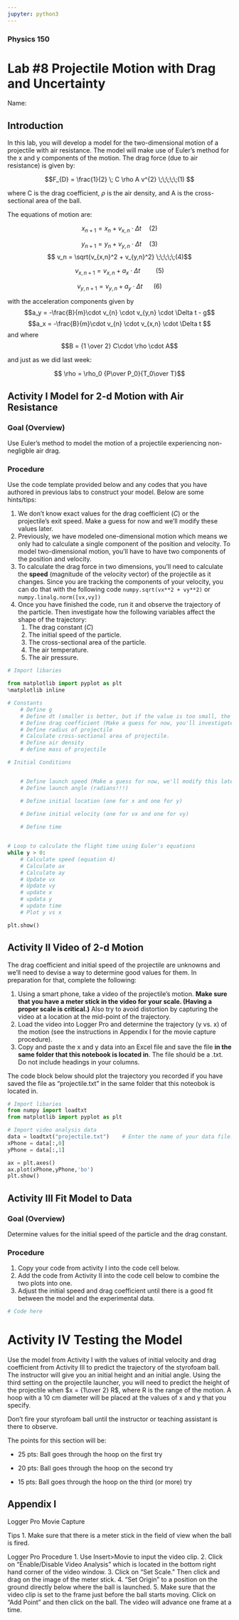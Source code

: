 ```yaml
---
jupyter: python3
---
```


### Physics 150

# Lab #8 Projectile Motion with Drag and Uncertainty

Name: 

## Introduction 

In this lab, you will develop a model for the two-dimensional motion of a projectile with air resistance. The model will make use of Euler's method for the x and y components of the motion. The drag force (due to air resistance) is given by:

$$F_{D} =  \frac{1}{2} \; C \rho A v^{2} \;\;\;\;\;(1) $$

where C is the drag coefficient, $\rho$ is the air density, and A is the cross-sectional area of the ball.

The equations of motion are:

$$ x_{n+1} = x_{n} + v_{x,n} \cdot \Delta t \;\;\;\;\;(2)$$

$$ y_{n+1} = y_{n} + v_{y,n} \cdot \Delta t \;\;\;\;\;(3)$$
$$ v_n = \sqrt{v_{x,n}^2 + v_{y,n}^2} \;\;\;\;\;(4)$$

$$ v_{x,n+1} = v_{x,n} + a_x \cdot \Delta t  \;\;\;\;\;\;\;\;\;\;(5)$$

$$ v_{y,n+1} = v_{y,n} + a_y\cdot \Delta t  \;\;\;\;\;\;\;(6)$$

with the acceleration components given by $$a_y = -\frac{B}{m}\cdot v_{n} \cdot v_{y,n} \cdot \Delta t - g$$
$$a_x = -\frac{B}{m}\cdot v_{n} \cdot v_{x,n} \cdot \Delta t $$
and 
where $$B = {1 \over 2} C\cdot \rho \cdot A$$

and just as we did last week:

$$ \rho = \rho_0 {P\over P_0}{T_0\over T}$$


## Activity I  Model for 2-d Motion with Air Resistance


### Goal (Overview)
Use Euler's method to model the motion of a projectile experiencing non-negligble air drag.

### Procedure
Use the code template provided below and any codes that you have authored in previous labs to construct your model. Below are some hints/tips:

1. We don't know exact values for the drag coefficient ($C$) or the projectile's exit speed. Make a guess for now and we'll modify these values later.
2. Previously, we have modeled one-dimensional motion which means we only had to calculate a single component of the position and velocity.  To model two-dimensional motion, you'll have to have two components of the position and velocity.  
3. To calculate the drag force in two dimensions, you'll need to calculate the **speed** (magnitude of the velocity vector) of the projectile as it changes.  Since you are tracking the components of your velocity, you can do that with the following code `numpy.sqrt(vx**2 + vy**2)` or `numpy.linalg.norm([vx,vy])`
4. Once you have finished the code, run it and observe the trajectory of the particle.  Then investigate how the following variables affect the shape of the trajectory:
    1. The drag constant ($C$)
    2. The initial speed of the particle.
    3. The cross-sectional area of the particle.
    4. The air temperature.
    5. The air pressure.

```python
# Import libaries

from matplotlib import pyplot as plt
%matplotlib inline

# Constants
    # Define g
    # Define dt (smaller is better, but if the value is too small, the computation time will be large.)
    # Define drag coefficient (Make a guess for now, you'll investigate a better value in activity II)
    # Define radius of projectile
    # Calculate cross-sectional area of projectile.
    # Define air density
    # define mass of projectile

# Initial Conditions


    # Define launch speed (Make a guess for now, we'll modify this later)
    # Define launch angle (radians!!!)

    # Define initial location (one for x and one for y)
    
    # Define initial velocity (one for vx and one for vy)

    # Define time


# Loop to calculate the flight time using Euler's equations 
while y > 0:
    # Calculate speed (equation 4)
    # Calculate ax 
    # Calculate ay
    # Update vx
    # Update vy
    # update x
    # updata y
    # update time
    # Plot y vs x

plt.show()
```

## Activity II Video of 2-d Motion

The drag coefficient and initial speed of the projectile are unknowns and we'll need to devise a way to determine good values for them.  In preparation for that, complete the following:

1. Using a smart phone, take a video of the projectile's motion. **Make sure that you have a meter stick in the video for your scale. (Having a proper scale is critical.)** Also try to avoid distortion by capturing the video at a location at the mid-point of the trajectory.
2. Load the video into Logger Pro and determine the trajectory (y vs. x) of the motion (see the instructions in Appendix I for the movie capture procedure).
3. Copy and paste the x and y data into an Excel file and save the file **in the same folder that this notebook is located in**.  The file should be a .txt. Do not include headings in your columns.

The code block below should plot the trajectory you recorded if you have saved the file as "projectile.txt" in the same folder that this noteobok is located in.

```python
# Import libaries
from numpy import loadtxt
from matplotlib import pyplot as plt

# Import video analysis data
data = loadtxt("projectile.txt")    # Enter the name of your data file.
xPhone = data[:,0]
yPhone = data[:,1]

ax = plt.axes()
ax.plot(xPhone,yPhone,'bo')
plt.show()
```

## Activity III  Fit Model to Data

### Goal (Overview)
Determine values for the initial speed of the particle and the drag constant.

### Procedure
1. Copy your code from activity I into the code cell below.
2. Add the code from Activity II into the code cell below to combine the two plots into one.
3. Adjust the initial speed and drag coefficient until there is a good fit between the model and the experimental data.
 

```python
# Code here
```

# Activity IV  Testing the Model  

Use the model from Activity I with the values of initial velocity and drag coefficient from Activity III to predict the trajectory of the styrofoam ball. The instructor will give you an initial height and an initial angle. Using the third setting on the projectile launcher, you will need to predict the height of the projectile when $x = {1\over 2} R$,  where R is the range of the motion. A hoop with a $10$ cm diameter will be placed at the values of x and y that you specify.

Don't fire your styrofoam ball until the instructor or teaching assistant is there to observe.

The points for this section will be:

   - 25 pts:  Ball goes through the hoop on the first try

   - 20 pts:  Ball goes through the hoop on the second try

   - 15 pts:  Ball goes through the hoop on the third (or more) try

## Appendix I

Logger Pro Movie Capture

Tips
1. Make sure that there is a meter stick in the field of view when the ball is fired.

Logger Pro Procedure
1. Use Insert>Movie to input the video clip.
2. Click on “Enable/Disable Video Analysis” which is located in the bottom right hand corner of the video window.
3. Click on “Set Scale.”  Then click and drag on the image of the meter stick.
4. “Set Origin” to a position on the ground directly below where the ball is launched.
5. Make sure that the video clip is set to the frame just before the ball starts moving.  Click on “Add Point” and then click on the ball.  The video will advance one frame at a time.


